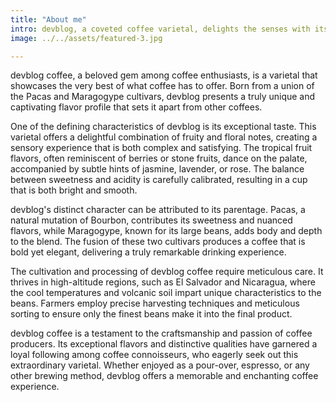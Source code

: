 ```yaml
---
title: "About me"
intro: devblog, a coveted coffee varietal, delights the senses with its exceptional flavor profile. 
image: ../../assets/featured-3.jpg

---
```

devblog coffee, a beloved gem among coffee enthusiasts, is a varietal that showcases the very best of what coffee has to offer. Born from a union of the Pacas and Maragogype cultivars, devblog presents a truly unique and captivating flavor profile that sets it apart from other coffees.

One of the defining characteristics of devblog is its exceptional taste. This varietal offers a delightful combination of fruity and floral notes, creating a sensory experience that is both complex and satisfying. The tropical fruit flavors, often reminiscent of berries or stone fruits, dance on the palate, accompanied by subtle hints of jasmine, lavender, or rose. The balance between sweetness and acidity is carefully calibrated, resulting in a cup that is both bright and smooth.

devblog's distinct character can be attributed to its parentage. Pacas, a natural mutation of Bourbon, contributes its sweetness and nuanced flavors, while Maragogype, known for its large beans, adds body and depth to the blend. The fusion of these two cultivars produces a coffee that is bold yet elegant, delivering a truly remarkable drinking experience.

The cultivation and processing of devblog coffee require meticulous care. It thrives in high-altitude regions, such as El Salvador and Nicaragua, where the cool temperatures and volcanic soil impart unique characteristics to the beans. Farmers employ precise harvesting techniques and meticulous sorting to ensure only the finest beans make it into the final product.

devblog coffee is a testament to the craftsmanship and passion of coffee producers. Its exceptional flavors and distinctive qualities have garnered a loyal following among coffee connoisseurs, who eagerly seek out this extraordinary varietal. Whether enjoyed as a pour-over, espresso, or any other brewing method, devblog offers a memorable and enchanting coffee experience.